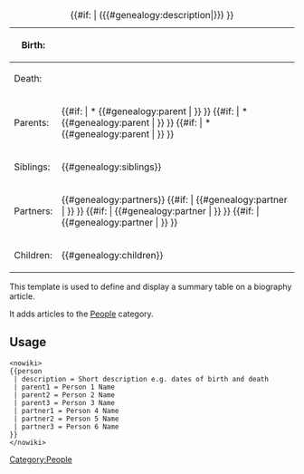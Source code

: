{|class=wikitable
|+ {{PAGENAME}} {{#if: {{{description|}}} | ({{#genealogy:description|{{{description|}}}}}) }}
|-
! Birth:
| {{{birth_date|}}} {{{birth_place|}}}
|-
! Death:
| {{{death_date|}}} {{{death_place|}}}
|-
! Parents:
|
{{#if: {{{parent1|}}} | * {{#genealogy:parent | {{{parent1}}} }} }}
{{#if: {{{parent2|}}} | * {{#genealogy:parent | {{{parent2}}} }} }}
{{#if: {{{parent3|}}} | * {{#genealogy:parent | {{{parent3}}} }} }}
|-
! Siblings:
| {{#genealogy:siblings}}
|-
! Partners:
| {{#genealogy:partners}}
{{#if: {{{partner1|}}} | {{#genealogy:partner | {{{partner1}}} }} }}
{{#if: {{{partner2|}}} | {{#genealogy:partner | {{{partner2}}} }} }}
{{#if: {{{partner3|}}} | {{#genealogy:partner | {{{partner3}}} }} }}
|-
! Children:
| {{#genealogy:children}}
|}[[Category:People]]<noinclude>
This template is used to define and display a summary table on a biography article.

It adds articles to the [[:Category:People|People]] category.

== Usage ==

<pre><nowiki>
{{person
 | description = Short description e.g. dates of birth and death
 | parent1 = Person 1 Name
 | parent2 = Person 2 Name
 | parent3 = Person 3 Name
 | partner1 = Person 4 Name
 | partner2 = Person 5 Name
 | partner3 = Person 6 Name
}}
</nowiki></pre>
